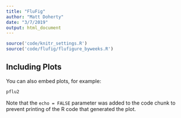 ```yaml
---
title: "FluFig"
author: "Matt Doherty"
date: "3/7/2019"
output: html_document
---
```


```r
source('code/knitr_settings.R')
source('code/flufig/flufigure_byweeks.R')
```

## Including Plots

You can also embed plots, for example:

```r
pflu2
```

Note that the `echo = FALSE` parameter was added to the code chunk to prevent printing of the R code that generated the plot.
